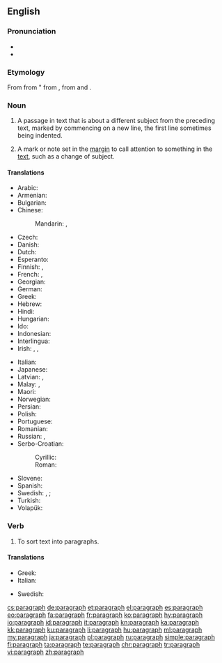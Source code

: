 ==English==

===Pronunciation===
* {{IPA|/ˈpæɹəɡɹæf/|lang=en}}
* {{audio|en-us-paragraph.ogg|Audio (US)|lang=en}}

===Etymology===
From {{etyl|frm|en}} {{term|paragraphe|lang=frm}} from {{etyl|la|en}} {{term|paragraphus||sign for start of a new section of discourse|lang=la}} " from {{etyl|grc|en}} {{term|παράγραφος|lang=grc}}, from {{term|παρά||beside|lang=grc}} and {{term|γράφω||I write|lang=grc}}.

===Noun===
{{wikipedia}}
{{en-noun}}

# A passage in text that is about a different subject from the preceding text, marked by commencing on a new line, the first line sometimes being indented.
# {{context|originally|lang=en}} A mark or note set in the [[margin]] to call attention to something in the [[text]], such as a change of subject.

====Translations====
{{trans-top|passage in text}}
* Arabic: {{t|ar|فقرة|f|tr=fíqra}}
* Armenian: {{t|hy|պարբերություն}}
* Bulgarian: {{t+|bg|параграф|m|tr=paragráf|sc=Cyrl}}
* Chinese:
*: Mandarin: {{t+|cmn|段|tr=duàn|sc=Hani}},  {{t+|cmn|段落|tr=duànluò|sc=Hani}}
* Czech: {{t|cs|odstavec|m}}
* Danish: {{t|da|paragraf|c}}
* Dutch: {{t+|nl|alinea|f}}
* Esperanto: {{t|eo|paragrafo}}
* Finnish: {{t+|fi|kappale}}, {{t|fi|paragraafi}}
* French: {{t+|fr|paragraphe|m}},  {{t+|fr|alinéa|m}}
* Georgian: {{t+|ka|აბზაცი}}
* German: {{t+|de|Absatz|m}}
* Greek: {{t+|el|παράγραφος|f}}
* Hebrew: {{t|he|פסקה|f|tr=piská}}
* Hindi: {{t|hi|अनुच्छेद|tr=anucchēd|sc=Deva}}
* Hungarian: {{t+|hu|bekezdés}}
* Ido: {{t+|io|paragrafo}}
* Indonesian: {{t+|id|paragraf}}
* Interlingua: {{t|ia|paragrapho}}
* Irish: {{t|ga|paragraf|m}}, {{t|ga|alt|m}}, {{t|ga|mír|f}}
{{trans-mid}}
* Italian: {{t+|it|paragrafo|m}}
* Japanese: {{t|ja|段落|tr=だんらく, danraku}}
* Latvian: {{t|lv|rindkopa|f}}, {{t|lv|paragrāfs|m}}
* Malay: {{t|ms|perenggan}}, {{t|ms|paragraf}}
* Maori: {{t|mi|whiti}}
* Norwegian: {{t+|no|avsnitt}}
* Persian: {{t+|fa|بند|tr=bănd}}
* Polish: {{t+|pl|akapit|m}}
* Portuguese: {{t+|pt|parágrafo|m}}
* Romanian: {{t+|ro|paragraf|n}}
* Russian: {{t+|ru|пара́граф|m}}, {{t+|ru|абза́ц|m}}
* Serbo-Croatian:
*: Cyrillic: {{t|sh|пасус|m|sc=Cyrl}}
*: Roman: {{t+|sh|pasus|m|sc=Latn}}
* Slovene: {{t|sl|odstavek|m}}
* Spanish: {{t+|es|párrafo|m}}
* Swedish:  {{t+|sv|stycke|n}}, {{t+|sv|avsnitt|n}} {{qualifier|grammatical}}; {{t+|sv|paragraf|c}} {{qualifier|law}}
* Turkish: {{t+|tr|paragraf}}
* Volapük: {{t+|vo|bagaf}}
{{trans-bottom}}

===Verb===
{{en-verb}}

# To sort text into paragraphs.

====Translations====
{{trans-top|sort text into paragraphs}}
* Greek: {{t|el|παραγραφοποιώ}}
* Italian: {{t|it|paragrafare}}
{{trans-mid}}
* Swedish: {{t|sv|styckindela}}
{{trans-bottom}}

[[cs:paragraph]]
[[de:paragraph]]
[[et:paragraph]]
[[el:paragraph]]
[[es:paragraph]]
[[eo:paragraph]]
[[fa:paragraph]]
[[fr:paragraph]]
[[ko:paragraph]]
[[hy:paragraph]]
[[io:paragraph]]
[[id:paragraph]]
[[it:paragraph]]
[[kn:paragraph]]
[[ka:paragraph]]
[[kk:paragraph]]
[[ku:paragraph]]
[[li:paragraph]]
[[hu:paragraph]]
[[ml:paragraph]]
[[my:paragraph]]
[[ja:paragraph]]
[[pl:paragraph]]
[[ru:paragraph]]
[[simple:paragraph]]
[[fi:paragraph]]
[[ta:paragraph]]
[[te:paragraph]]
[[chr:paragraph]]
[[tr:paragraph]]
[[vi:paragraph]]
[[zh:paragraph]]